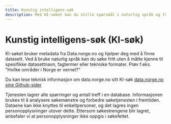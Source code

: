 ```yaml
---
title: Kunstig intelligens-søk
description: Med KI-søket kan du stille spørsmål i naturlig språk og få resultater fra data.norge.no basert på det.
---
```


# Kunstig intelligens-søk (KI-søk)

KI-søket bruker metadata fra Data.norge.no og hjelper deg med å finne datasett. Ved å bruke naturlig språk kan du søke fritt uten å måtte kjenne til spesifikke datasettnavn, fagtermer eller tekniske formater. Prøv f.eks. "Hvilke områder i Norge er vernet?"

Du kan lese teknisk informasjon om data.norge.no sitt KI-søk [data.norge.no sine Github-sider](https://github.com/Informasjonsforvaltning/fdk-llm-search-service)

<Alert>
    Tjenesten lagrer alle spørringer og antall treff i en database. Informasjonen brukes til å analysere søkemønstre og
    forbedre søketjenesten i fremtiden. Dataene kan ikke knyttes til enkeltpersoner, og det lagres ingen
    personopplysninger utover dette. Ettersom søkestrengene blir lagret, anbefaler vi at personopplysninger ikke oppgis
    i søkefeltet.
</Alert>
